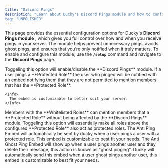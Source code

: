 ```yaml
---
title: "Discord Pings"
description: "Learn about Ducky's Discord Pings module and how to configure it."
tag: "UNPOLISHED"
---
```


This page provides the essential configuration options for Ducky's **Discord Pings module** , which gives you full control over how and when you receive pings in your server. The module helps prevent unnecessary pings, avoids ghost pings, and ensures that you’re only notified when it truly matters. To enable and configure this module, use the **`/setup`** command and navigate to the **Discord Pings** page.

<Steps>
  <Step title="Module Enabled" titleSize="h2">
    Toggeling this option will enable/disable the **Discord Pings** module.
  </Step>
  <Step title="Protected Roles" titleSize="h2">
    If a user pings a **Protected Role** the user who pinged will be notified with an embed notifying them that they are not permitted to mention members that has the **Protected Role**.

    <Info>
      The embed is customizable to better suit your server.
    </Info>
  </Step>
  <Step title="Whitelisted Roles" titleSize="h2">
    Members with the **Whitelisted Roles** can mention members that a **Protected Role** without being affected by the **Discord Pings** module.
  </Step>
  <Step title="Hierarchy Enabled" titleSize="h2">
    Toggeling this option will essentially make all roles above the configured **Protected Role** also act as protected roles.
  </Step>
  <Step title="Anti Ping Embed" titleSize="h2">
    The Anti Ping Embed will automatically be sent by ducky when a user pings a user with a protected role. This embed is customizable to best fit your needs.
  </Step>
  <Step title="Anti Ghost Ping Embed" titleSize="h2">
    The Anti Ghost Ping Embed will show up when a user pings another user and they delete their message, this action is known as "ghost pinging". Ducky will automatically send this embed when a user ghost pings another user, this embed is customizable to best fit your needs.
  </Step>
</Steps>